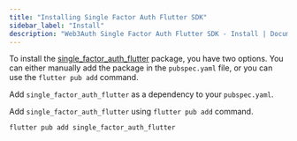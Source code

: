 ```yaml
---
title: "Installing Single Factor Auth Flutter SDK"
sidebar_label: "Install"
description: "Web3Auth Single Factor Auth Flutter SDK - Install | Documentation - Web3Auth"
---
```



To install the [single_factor_auth_flutter](https://pub.dev/packages/single_factor_auth_flutter)
package, you have two options. You can either manually add the package in the `pubspec.yaml` file,
or you can use the `flutter pub add` command.

Add `single_factor_auth_flutter` as a dependency to your `pubspec.yaml`.

<Pubspec />

Add `single_factor_auth_flutter` using `flutter pub add` command.

```sh
flutter pub add single_factor_auth_flutter
```
